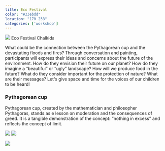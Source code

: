 ```yaml
---
title: Eco Festival
color: "#33ebdd"
location: "170 238"
categories: ['workshop']
---
```


![](eco-festival/cover.jpg)
Eco Festival Chalkida

What could be the connection between the Pythagorean cup and the devastating floods and fires? Through conversation and painting, participants will express their ideas and concerns about the future of the environment. How do they envision their future on our planet? How do they imagine a “beautiful” or “ugly” landscape? How will we produce food in the future? What do they consider important for the protection of nature? What are their messages? Let's give space and time for the voices of our children to be heard!

### Pythagorean cup

Pythagorean cup, created by the mathematician and philosopher Pythagoras, stands as e lesson on moderation and the consequences of greed.  It is a tangible demonstration of the concept: “nothing in excess” and reflects the concept of limit.

![](eco-festival/pythagorean-cup.jpg)
![](eco-festival/pythagorean-cup-draw.jpg)

<Gallery folder="eco-festival/workshop" title="The workshop" />

![](eco-festival/maria.jpg)
